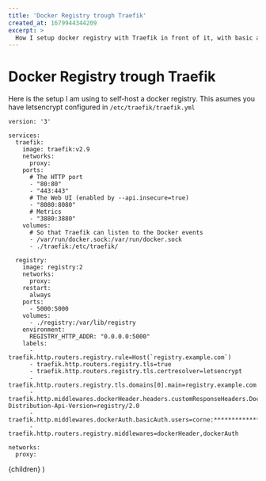 ```yaml
---
title: 'Docker Registry trough Traefik'
created_at: 1679944344209
excerpt: >
  How I setup docker registry with Traefik in front of it, with basic auth.
---
```



# Docker Registry trough Traefik

Here is the setup I am using to self-host a docker registry. This asumes you have letsencrypt configured
in `/etc/traefik/traefik.yml`

```
version: '3'

services:
  traefik:
    image: traefik:v2.9
    networks:
      proxy:
    ports:
      # The HTTP port
      - "80:80"
      - "443:443"
      # The Web UI (enabled by --api.insecure=true)
      - "8080:8080"
      # Metrics
      - "3880:3880"
    volumes:
      # So that Traefik can listen to the Docker events
      - /var/run/docker.sock:/var/run/docker.sock
      - ./traefik:/etc/traefik/

  registry:
    image: registry:2
    networks:
      proxy:
    restart:
      always
    ports:
      - 5000:5000
    volumes:
      - ./registry:/var/lib/registry
    environment:
      REGISTRY_HTTP_ADDR: "0.0.0.0:5000"
    labels:
      - traefik.http.routers.registry.rule=Host(`registry.example.com`)
      - traefik.http.routers.registry.tls=true
      - traefik.http.routers.registry.tls.certresolver=letsencrypt
      - traefik.http.routers.registry.tls.domains[0].main=registry.example.com
      - traefik.http.middlewares.dockerHeader.headers.customResponseHeaders.Docker-Distribution-Api-Version=registry/2.0
      - traefik.http.middlewares.dockerAuth.basicAuth.users=corne:********************
      - traefik.http.routers.registry.middlewares=dockerHeader,dockerAuth

networks:
  proxy:

```

  <Layout title="Docker Registry trough Traefik">{children}</Layout>
)
